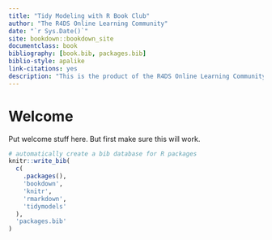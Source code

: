 ```yaml
--- 
title: "Tidy Modeling with R Book Club"
author: "The R4DS Online Learning Community"
date: "`r Sys.Date()`"
site: bookdown::bookdown_site
documentclass: book
bibliography: [book.bib, packages.bib]
biblio-style: apalike
link-citations: yes
description: "This is the product of the R4DS Online Learning Community's Tidy Modeling with R Book Club."
---
```


# Welcome {-}

Put welcome stuff here. But first make sure this will work.

```r
# automatically create a bib database for R packages
knitr::write_bib(
  c(
    .packages(), 
    'bookdown', 
    'knitr', 
    'rmarkdown',
    'tidymodels'
  ), 
  'packages.bib'
)
```
